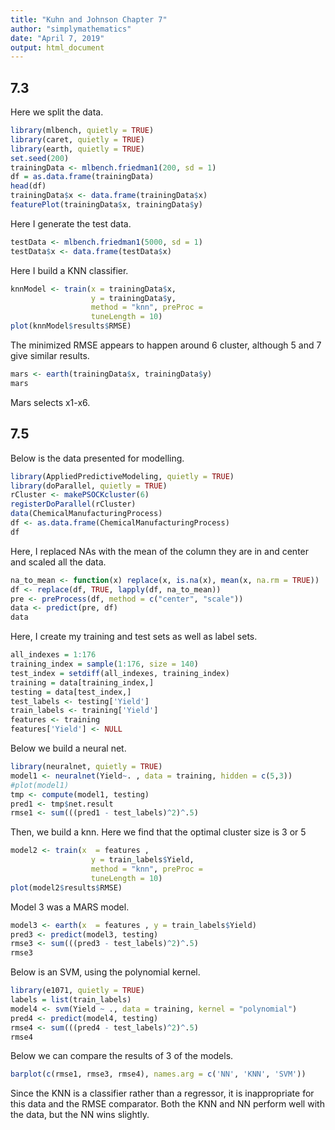 ```yaml
---
title: "Kuhn and Johnson Chapter 7"
author: "simplymathematics"
date: "April 7, 2019"
output: html_document
---
```



## 7.3
Here we split the data.
```r
library(mlbench, quietly = TRUE)
library(caret, quietly = TRUE)
library(earth, quietly = TRUE)
set.seed(200)
trainingData <- mlbench.friedman1(200, sd = 1)
df = as.data.frame(trainingData)
head(df)
trainingData$x <- data.frame(trainingData$x)
featurePlot(trainingData$x, trainingData$y)
```
Here I generate the test data.
```r
testData <- mlbench.friedman1(5000, sd = 1)
testData$x <- data.frame(testData$x)
```
Here I build a KNN classifier.
```r
knnModel <- train(x = trainingData$x, 
                  y = trainingData$y, 
                  method = "knn", preProc =                             c("center", "scale"), 
                  tuneLength = 10)
plot(knnModel$results$RMSE)
```
The minimized RMSE appears to happen around 6 cluster, although 5 and 7 give similar results.

```r
mars <- earth(trainingData$x, trainingData$y)
mars
```
Mars selects x1-x6.

## 7.5
Below is the data presented for modelling.
```r
library(AppliedPredictiveModeling, quietly = TRUE)
library(doParallel, quietly = TRUE)
rCluster <- makePSOCKcluster(6)
registerDoParallel(rCluster)
data(ChemicalManufacturingProcess)
df <- as.data.frame(ChemicalManufacturingProcess)
df
```
Here, I replaced NAs with the mean of the column they are in and center and scaled all the data.
```r
na_to_mean <- function(x) replace(x, is.na(x), mean(x, na.rm = TRUE))
df <- replace(df, TRUE, lapply(df, na_to_mean))
pre <- preProcess(df, method = c("center", "scale"))
data <- predict(pre, df)
data
```
Here, I create my training and test sets as well as label sets.
```r
all_indexes = 1:176
training_index = sample(1:176, size = 140)
test_index = setdiff(all_indexes, training_index)
training = data[training_index,]
testing = data[test_index,]
test_labels <- testing['Yield'] 
train_labels <- training['Yield']
features <- training
features['Yield'] <- NULL
```

Below we build a neural net.
```r
library(neuralnet, quietly = TRUE)
model1 <- neuralnet(Yield~. , data = training, hidden = c(5,3))
#plot(model1)
tmp <- compute(model1, testing)
pred1 <- tmp$net.result
rmse1 <- sum(((pred1 - test_labels)^2)^.5)
```
Then, we build a knn. Here we find that the optimal cluster size is 3 or 5

```r
model2 <- train(x  = features , 
                  y = train_labels$Yield, 
                  method = "knn", preProc =                             c("center", "scale"), 
                  tuneLength = 10)
plot(model2$results$RMSE)
```

Model 3 was a MARS model.
```r
model3 <- earth(x  = features , y = train_labels$Yield)
pred3 <- predict(model3, testing)
rmse3 <- sum(((pred3 - test_labels)^2)^.5)
rmse3
```
Below is an SVM, using the polynomial kernel.
```r
library(e1071, quietly = TRUE)
labels = list(train_labels)
model4 <- svm(Yield ~ ., data = training, kernel = "polynomial")
pred4 <- predict(model4, testing)
rmse4 <- sum(((pred4 - test_labels)^2)^.5)
rmse4
```
Below we can compare the results of 3 of the models.
```r
barplot(c(rmse1, rmse3, rmse4), names.arg = c('NN', 'KNN', 'SVM'))
```
Since the KNN is a classifier rather than a regressor, it is inappropriate for this data and the RMSE comparator. Both the KNN and NN perform well with the data, but the NN wins slightly.
